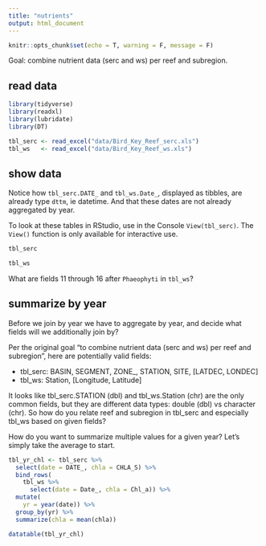 ```yaml
---
title: "nutrients"
output: html_document
---
```


```r
knitr::opts_chunk$set(echo = T, warning = F, message = F)
```

Goal: combine nutrient data (serc and ws) per reef and subregion.

## read data

```r
library(tidyverse)
library(readxl)
library(lubridate)
library(DT)

tbl_serc <- read_excel("data/Bird_Key_Reef_serc.xls")
tbl_ws   <- read_excel("data/Bird_Key_Reef_ws.xls")
```

## show data

Notice how `tbl_serc.DATE_` and `tbl_ws.Date_`, displayed as tibbles, are already type `dttm`, ie datetime. And that these dates are not already aggregated by year.

To look at these tables in RStudio, use in the Console `View(tbl_serc)`. The `View()` function is only available for interactive use.


```r
tbl_serc
```

```r
tbl_ws
```

What are fields 11 through 16 after `Phaeophyti` in `tbl_ws`?

## summarize by year

Before we join by year we have to aggregate by year, and decide what fields will we additionally join by?

Per the original goal "to combine nutrient data (serc and ws) per reef and subregion", here are potentially valid fields:

* tbl_serc: BASIN, SEGMENT, ZONE_, STATION, SITE, [LATDEC, LONDEC]
* tbl_ws: Station, [Longitude, Latitude]

It looks like tbl_serc.STATION (dbl) and tbl_ws.Station (chr) are the only common fields, but they are different data types: double (dbl) vs character (chr). So how do you relate reef and subregion in tbl_serc and especially tbl_ws based on given fields?

How do you want to summarize multiple values for a given year? Let's simply take the average to start.

```r
tbl_yr_chl <- tbl_serc %>% 
  select(date = DATE_, chla = CHLA_S) %>% 
  bind_rows(
    tbl_ws %>% 
      select(date = Date_, chla = Chl_a)) %>% 
  mutate(
    yr = year(date)) %>% 
  group_by(yr) %>% 
  summarize(chla = mean(chla))

datatable(tbl_yr_chl)
```



